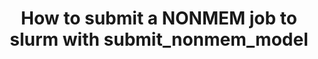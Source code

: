 ---
title: How to submit a NONMEM job to slurm with submit_nonmem_model
description: A guide for submit_nonmem_model.
pagefind: true
---